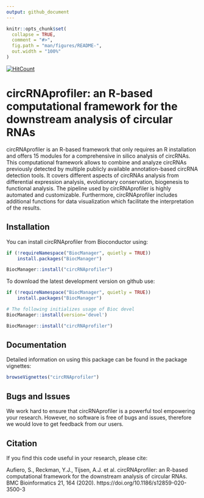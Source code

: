 ```yaml
---
output: github_document
---
```


<!-- README.md is generated from README.Rmd. Please edit that file -->

```r
knitr::opts_chunk$set(
  collapse = TRUE,
  comment = "#>",
  fig.path = "man/figures/README-",
  out.width = "100%"
)
```

[![HitCount](http://hits.dwyl.io/Aufiero/circRNAprofiler.svg)](http://hits.dwyl.io/Aufiero/circRNAprofiler) 

# circRNAprofiler: an R-based computational framework for the downstream analysis of circular RNAs

circRNAprofiler is an R-based framework that only requires an R installation
and offers 15 modules for a comprehensive in silico analysis of circRNAs. 
This computational framework allows to combine and analyze circRNAs previously
detected by multiple publicly available annotation-based circRNA detection tools.
It covers different aspects of circRNAs analysis from differential expression
analysis, evolutionary conservation, biogenesis to functional analysis. The 
pipeline used by circRNAprofiler is highly automated and customizable. Furthermore,
circRNAprofiler includes additional functions for data visualization which 
facilitate the interpretation of the results.

## Installation

You can install circRNAprofiler from Bioconductor using:
```r
if (!requireNamespace("BiocManager", quietly = TRUE))
    install.packages("BiocManager")

BiocManager::install("circRNAprofiler")
```

To download the latest development version on github use:
```r
if (!requireNamespace("BiocManager", quietly = TRUE))
    install.packages("BiocManager")

# The following initializes usage of Bioc devel
BiocManager::install(version='devel')

BiocManager::install("circRNAprofiler")
```

## Documentation
Detailed information on using this package can be found in the package vignettes:

```r
browseVignettes("circRNAprofiler")
```

## Bugs and Issues
We work hard to ensure that circRNAprofiler is a powerful tool empowering your
research. However, no software is free of bugs and issues, therefore we would 
love to get feedback from our users.

## Citation
If you find this code useful in your research, please cite:

Aufiero, S., Reckman, Y.J., Tijsen, A.J. et al. circRNAprofiler: an R-based computational framework for the downstream analysis of circular RNAs. BMC Bioinformatics 21, 164 (2020). https://doi.org/10.1186/s12859-020-3500-3
